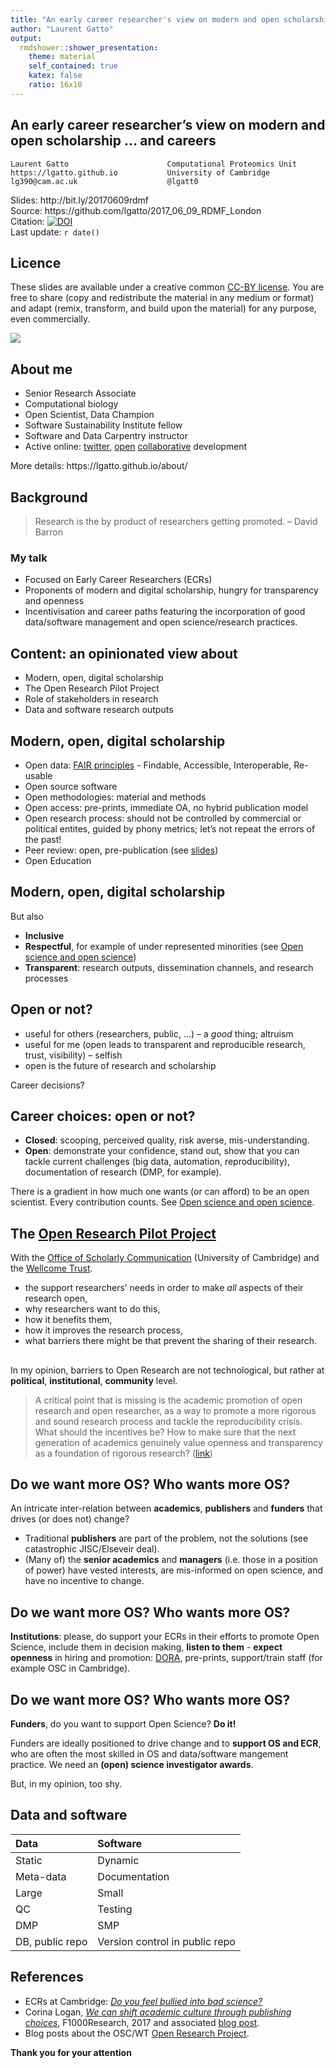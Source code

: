 ```yaml
---
title: "An early career researcher's view on modern and open scholarship... and careers"
author: "Laurent Gatto"
output:
  rmdshower::shower_presentation:
    theme: material
    self_contained: true
    katex: false
    ratio: 16x10
---
```


## An early career researcher's view on modern and open scholarship ... and careers 

```
Laurent Gatto                      Computational Proteomics Unit
https://lgatto.github.io           University of Cambridge
lg390@cam.ac.uk                    @lgatt0
```

Slides: http://bit.ly/20170609rdmf  
Source: https://github.com/lgatto/2017_06_09_RDMF_London  
Citation: [![DOI](https://zenodo.org/badge/DOI/10.5281/zenodo.804394.svg)](https://doi.org/10.5281/zenodo.804394)  
Last update: `r date()`


## Licence

These slides are available under a creative common
[CC-BY license](http://creativecommons.org/licenses/by/4.0/). You are
free to share (copy and redistribute the material in any medium or
format) and adapt (remix, transform, and build upon the material) for
any purpose, even commercially.

<img src="cc1.jpg">

## About me 

<!-- I consider myself a modern digital scholar, active and competent with -->
<!-- data and software, open and collaborative research and development, and -->
<!-- dissemination of my research. I might even dare to say that I am -->
<!-- scientifically reasonably successful, with regular scientific -->
<!-- publication and grant acceptance in my research domain which is -->
<!-- computational biology. -->

* Senior Research Associate
* Computational biology
* Open Scientist, Data Champion
* Software Sustainability Institute fellow
* Software and Data Carpentry instructor
* Active online: [twitter](https://twitter.com/lgatt0),
  [open](https://github.com/lgatto)
  [collaborative](https://lgatto.github.io/msnbase-contribs/)
  development

More details: https://lgatto.github.io/about/


## Background

> Research is the by product of researchers getting promoted. -- David Barron

<!-- And that is a problem - how can *we*, early career researchers and -->
<!-- modern, digital and data-oriented researchers drive change and -->
<!-- innovation, in particular in the current climate of -->
<!-- ultra-competitiveness and very limited career prospect? -->

### My talk

- Focused on Early Career Researchers (ECRs)
- Proponents of modern and digital scholarship, hungry for
  transparency and openness
- Incentivisation and career paths featuring the incorporation of good
  data/software management and open science/research practices.

## Content: an opinionated view about

- Modern, open, digital scholarship
- The Open Research Pilot Project
- Role of stakeholders in research
- Data and software research outputs

## Modern, open, digital scholarship

- Open data: [FAIR principles](http://www.nature.com/articles/sdata201618) - Findable, Accessible, Interoperable, Re-usable
- Open source software
- Open methodologies: material and methods
- Open access: pre-prints, immediate OA, no hybrid publication model
- Open research process: should not be controlled by commercial or
  political entites, guided by phony metrics; let's not repeat the
  errors of the past!
- Peer review: open, pre-publication (see [slides](https://rawgit.com/lgatto/2017-03-30-OSC-peerreview/master/slides.html#))
- Open Education

## Modern, open, digital scholarship

But also

<!-- Not an old man's club -->

- **Inclusive**
- **Respectful**, for example of under represented minorities (see
  [Open science and open science](https://lgatto.github.io/open-and-open/))
- **Transparent**: research outputs, dissemination channels, and research
  processes

## Open or not?

- useful for others (researchers, public, ...) -- a *good* thing;
  altruism
- useful for me (open leads to transparent and reproducible research,
  trust, visibility) -- selfish
- open is the future of research and scholarship

Career decisions?

## Career choices: open or not?

- **Closed**: scooping, perceived quality, risk averse,
  mis-understanding.
- **Open**: demonstrate your confidence, stand out, show that you can
  tackle current challenges (big data, automation, reproducibility),
  documentation of research (DMP, for example).

There is a gradient in how much one wants (or can afford) to be an
open scientist. Every contribution counts. See
[Open science and open science](https://lgatto.github.io/open-and-open/).


## The [Open Research Pilot Project](http://osc.cam.ac.uk/open-research/open-research-pilot-project)

With the [Office of Scholarly Communication](http://osc.cam.ac.uk/)
(University of Cambridge) and the
[Wellcome Trust](https://wellcome.ac.uk/what-we-do/our-work/open-research).

- the support researchers' needs in order to make *all* aspects of
  their research open,
- why researchers want to do this,
- how it benefits them,
- how it improves the research process,
- what barriers there might be that prevent the sharing of their
  research.

##

In my opinion, barriers to Open Research are not technological, but
rather at **political**, **institutional**, **community** level.

> A critical point that is missing is the academic promotion of open
> research and open researcher, as a way to promote a more rigorous
> and sound research process and tackle the reproducibility
> crisis. What should the incentives be? How to make sure that the
> next generation of academics genuinely value openness and
> transparency as a foundation of rigorous research?
> ([link](https://lgatto.github.io/open-research-project/))


## Do we want more OS?  Who wants more OS?

An intricate inter-relation between **academics**, **publishers** and
**funders** that drives (or does not) change?

- Traditional **publishers** are part of the problem, not the
  solutions (see catastrophic JISC/Elseveir deal).
- (Many of) the **senior academics** and **managers** (i.e. those in a
  position of power) have vested interests, are mis-informed on open
  science, and have no incentive to change.
  
## Do we want more OS?  Who wants more OS?
  
**Institutions**: please, do support your ECRs in their efforts to
promote Open Science, include them in decision making, **listen to
them** - **expect openness** in hiring and promotion:
[DORA](http://www.ascb.org/dora/), pre-prints, support/train staff
(for example OSC in Cambridge).

## Do we want more OS?  Who wants more OS?

**Funders**, do you want to support Open Science? **Do it!** 

Funders are ideally positioned to drive change and to **support OS and
ECR**, who are often the most skilled in OS and data/software
mangement practice. We need an **(open) science investigator
awards**. 

But, in my opinion, too shy.

## Data and software

<!-- I see many commonalities between data and software. In my grant -->
<!-- applications, as a computational scientist, I use the data management -->
<!-- plan as a software management plan. For clarity, it might be useful to -->
<!-- have dedicates data and software management plan though, and provide -->
<!-- guidelines to reviewers and applicants. Yet another apportunity to -->
<!-- include ECRs and promote openness? -->

Data              Software
---------------   ---------------
Static            Dynamic
Meta-data         Documentation
Large             Small
QC                Testing
DMP               SMP
DB, public repo   Version control in public repo

## References

- ECRs at Cambridge:
  [*Do you feel bullied into bad science?*](http://cambridge.eu.qualtrics.com/jfe/form/SV_6S9OXAydlFZz8cR)
- Corina Logan,
  *[We can shift academic culture through publishing choices](https://f1000research.com/articles/6-518/v1)*,
  F1000Research, 2017 and associated
  [blog post](https://blog.f1000.com/2017/06/09/a-conversation-on-the-ethics-of-publishing).
- Blog posts about the OSC/WT
  [Open Research Project](https://lgatto.github.io/tags/#open-research-project).

**Thank you for your attention**

